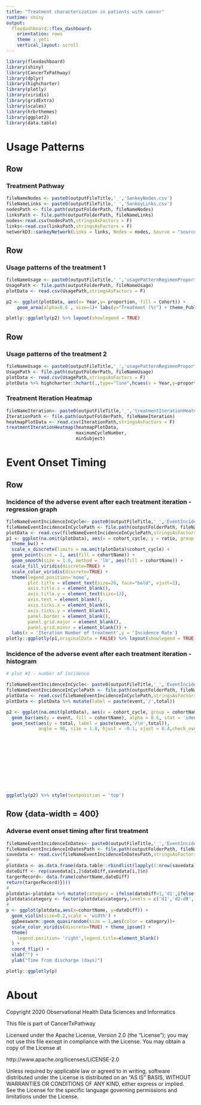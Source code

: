 ```yaml
---
title: "Treatment characterization in patients with cancer"
runtime: shiny
output: 
  flexdashboard::flex_dashboard:
    orientation: rows
    theme : yeti
    vertical_layout: scroll
---
```


```r
library(flexdashboard)
library(shiny)
library(CancerTxPathway)
library(dplyr)
library(highcharter)
library(plotly)
library(viridis)
library(gridExtra)
library(scales)
library(hrbrthemes)
library(ggplot2)
library(data.table)
```

# Usage Patterns {data-orientation=rows}

## Row

### Treatment Pathway

```r
fileNameNodes <- paste0(outputFileTitle,'_','SankeyNodes.csv')
fileNameLinks <- paste0(outputFileTitle,'_','SankeyLinks.csv')
nodesPath <- file.path(outputFolderPath, fileNameNodes)
linksPath <- file.path(outputFolderPath, fileNameLinks)
nodes<-read.csv(nodesPath,stringsAsFactors = F)
links<-read.csv(linksPath,stringsAsFactors = F)
networkD3::sankeyNetwork(Links = links, Nodes = nodes, Source = "source",Target = "target", Value = "value", NodeID = "name", fontSize = 12, nodeWidth = 30,sinksRight = FALSE)
```

## Row

### Usage patterns of the treatment 1

```r

fileNameUsage <- paste0(outputFileTitle,'_','usagePatternRegimenProportion.csv')
UsagePath <- file.path(outputFolderPath, fileNameUsage)
plotData <- read.csv(UsagePath,stringsAsFactors = F)

p2 <- ggplot(plotData, aes(x= Year,y= proportion, fill = Cohort)) + 
    geom_area(alpha=0.6 , size=1)+ labs(y="Treatment (%)") + theme_Publication() + scale_fill_Publication() + scale_x_continuous(breaks=seq(fromYear,toYear,1)) + theme(axis.text.x=element_text(angle=45, hjust=1))

plotly::ggplotly(p2) %>% layout(showlegend = TRUE)
```

## Row

### Usage patterns of the treatment 2

```r

fileNameUsage <- paste0(outputFileTitle,'_','usagePatternRegimenProportion.csv')
UsagePath <- file.path(outputFolderPath, fileNameUsage)
plotData <- read.csv(UsagePath,stringsAsFactors = F)
plotData %>% highcharter::hchart(.,type="line",hcaes(x = Year,y=proportion,group = Cohort)) %>% hc_xAxis(title = list(text = "Year")) %>% hc_yAxis(title = list(text = "Proportion of the regimen treated patients for total chemotherapy received patients (%)"),from = 0, to =70)

```

### Treatment Iteration Heatmap

```r

fileNameIteration<- paste0(outputFileTitle,'_','treatmentIterationHeatmap.csv')
IterationPath <- file.path(outputFolderPath, fileNameIteration)
heatmapPlotData <- read.csv(IterationPath,stringsAsFactors = F)
treatmentIterationHeatmap(heatmapPlotData,
                          maximumCycleNumber,
                          minSubject)

```

Event Onset Timing {data-orientation=rows}
================================

Row {.tabset .tabset-fade}
--------------------------------

### Incidence of the adverse event after each treatment iteration - regression graph

```r

fileNameEventIncidenceInCycle<- paste0(outputFileTitle,'_','EventIncidenceInCycle.csv')
fileNameEventIncidenceInCyclePath <- file.path(outputFolderPath, fileNameEventIncidenceInCycle)
plotData <- read.csv(fileNameEventIncidenceInCyclePath,stringsAsFactors = F)
p1 <- ggplot(na.omit(plotData), aes(x = cohort_cycle, y = ratio, group = cohortName, color = cohortName)) +
  theme_bw() +
  scale_x_discrete(limits = na.omit(plotData)$cohort_cycle) +
  geom_point(size = 2, aes(fill = cohortName)) +
  geom_smooth(size = 1.0, method = 'lm', aes(fill = cohortName)) +
  scale_fill_viridis(discrete=TRUE) +
  scale_color_viridis(discrete=TRUE) +
  theme(legend.position='none',
        plot.title = element_text(size=20, face="bold", vjust=2),
        axis.title.x = element_blank(),
        axis.title.y = element_text(size=13),
        axis.text = element_blank(),
        axis.ticks.x = element_blank(),
        axis.ticks.y = element_blank(),
        panel.border = element_blank(),
        panel.grid.major = element_blank(),
        panel.grid.minor = element_blank()) +
  labs(x = 'Iteration Number of treatment',y = 'Incidence Rate')
plotly::ggplotly(p1,originalData = FALSE) %>% layout(showlegend = TRUE) %>% add_text(text = ~percent(round(y, 2)) ,textposition= "top right",showlegend = FALSE) 
```

### Incidence of the adverse event after each treatment iteration - histogram 

```r

# plot #2 - number of Incidence

fileNameEventIncidenceInCycle<- paste0(outputFileTitle,'_','EventIncidenceInCycle.csv')
fileNameEventIncidenceInCyclePath <- file.path(outputFolderPath, fileNameEventIncidenceInCycle)
plotData <- read.csv(fileNameEventIncidenceInCyclePath,stringsAsFactors = F)
plotData <- plotData %>% mutate(label = paste(event,'/',total))

p2 <- ggplot(na.omit(plotData), aes(x = cohort_cycle, group = cohortName)) + theme_bw() +  scale_x_discrete(limits = na.omit(plotData)$cohort_cycle) +  geom_bar(aes(y = total, fill = cohortName), alpha = 0.4, stat = 'identity',show.legend = TRUE) +
  geom_bar(aes(y = event, fill = cohortName), alpha = 0.6, stat = 'identity',show.legend = FALSE) +
  geom_text(aes(y = total, label = paste(event,'/\n',total)),
            angle = 90, size = 1.8, hjust = -0.1, vjust = 0.4,check_overlap = TRUE,show.legend = FALSE, position = position_dodge(width = 0.6)) + theme(legend.position='bottom',
                                                                                                                                                        legend.title=element_blank(),
                                                                                                                                                        plot.title = element_text(size=20, vjust=2),
                                                                                                                                                        axis.title.x = element_text(size=13),
                                                                                                                                                        axis.title.y = element_text(size=13),
                                                                                                                                                        axis.ticks.x = element_blank(),
                                                                                                                                                        axis.text = element_blank(),
                                                                                                                                                        axis.ticks.y = element_blank(),
                                                                                                                                                        panel.border = element_blank(),
                                                                                                                                                        panel.grid.major = element_blank(),
                                                                                                                                                        panel.grid.minor = element_blank()) + scale_fill_viridis(discrete=TRUE) + scale_y_continuous(limits = c(0, max(plotData$total * 1.1))) + labs(x = 'Iteration Number of treatment', y = 'Number of Incidence')

ggplotly(p2) %>% style(textposition = 'top')
```

Row {data-width = 400}
--------------------------------

### Adverse event onset timing after first treatment {data-vertical_layout=scroll}

```r
fileNameEventIncidenceInDates<- paste0(outputFileTitle,'_','EventIncidenceInDates.csv')
fileNameEventIncidenceInDatesPath <- file.path(outputFolderPath, fileNameEventIncidenceInDates)
savedata <- read.csv(fileNameEventIncidenceInDatesPath,stringsAsFactors = F)
#
plotdata <- as.data.frame(data.table::rbindlist(lapply(1:nrow(savedata),function(i){cohortName <- rep(savedata[i,]$cohortName,savedata[i,]$n)
dateDiff <- rep(savedata[i,]$dateDiff,savedata[i,]$n)
targerRecord<- data.frame(cohortName,dateDiff)
return(targerRecord)})))
#
plotdata<-plotdata %>% mutate(category = ifelse(dateDiff<1,'d1',ifelse(dateDiff<=7,'d2-d8',ifelse(dateDiff<=14,'d9-d15',ifelse(dateDiff<=21,'d16-d22',ifelse(dateDiff<=30,'-d30','>d30'))))))
plotdata$category <- factor(plotdata$category,levels = c('d1','d2-d8','d9-d15','d16-d22','-d30','>d30'))
#
p <- ggplot(plotdata,aes(x=cohortName, y=dateDiff)) +
  geom_violin(size=0.2,scale = 'width') +
  ggbeeswarm::geom_quasirandom(size = 1,aes(color = category))+
  scale_color_viridis(discrete=TRUE) + theme_ipsum() +
  theme(
    legend.position= 'right',legend.title=element_blank()
  ) +
  coord_flip() +
  xlab("") +
  ylab("Time from discharge (days)")

plotly::ggplotly(p)

```   

About
================================

Copyright 2020 Observational Health Data Sciences and Informatics

This file is part of CancerTxPathway

Licensed under the Apache License, Version 2.0 (the "License");
you may not use this file except in compliance with the License.
You may obtain a copy of the License at

http://www.apache.org/licenses/LICENSE-2.0

Unless required by applicable law or agreed to in writing, software
distributed under the License is distributed on an "AS IS" BASIS,
WITHOUT WARRANTIES OR CONDITIONS OF ANY KIND, either express or implied.
See the License for the specific language governing permissions and
limitations under the License.
